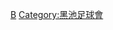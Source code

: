 {{Catnav|頁面分類|...|英國足球|英格蘭足球|效力英格蘭球會的球員}}
{{Commonscat|Players of Blackpool FC}}

[[Category:效力英格蘭球會的球員|B]]
[[Category:黑池足球會|Category:黑池足球會]]